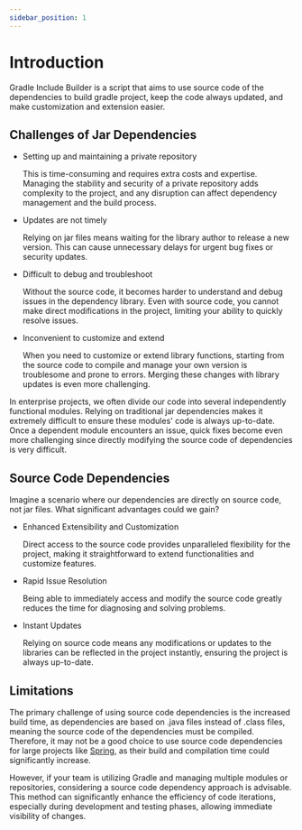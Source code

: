 ```yaml
---
sidebar_position: 1
---
```



# Introduction

Gradle Include Builder is a script that aims to use source code of the dependencies to build gradle project,
keep the code always updated, and make customization and extension easier.

## Challenges of Jar Dependencies

- Setting up and maintaining a private repository

    This is time-consuming and requires extra costs and expertise.
    Managing the stability and security of a private repository adds complexity to the project,
    and any disruption can affect dependency management and the build process.

- Updates are not timely

    Relying on jar files means waiting for the library author to release a new version.
    This can cause unnecessary delays for urgent bug fixes or security updates.

- Difficult to debug and troubleshoot

    Without the source code, it becomes harder to understand and debug issues in the dependency library.
    Even with source code, you cannot make direct modifications in the project,
    limiting your ability to quickly resolve issues.

- Inconvenient to customize and extend

    When you need to customize or extend library functions, starting from the source
    code to compile and manage your own version is troublesome and prone to errors.
    Merging these changes with library updates is even more challenging.

In enterprise projects, we often divide our code into several independently functional modules.
Relying on traditional jar dependencies makes it extremely difficult to ensure these modules' code is always up-to-date.
Once a dependent module encounters an issue, quick fixes become even more challenging since directly modifying
the source code of dependencies is very difficult.

## Source Code Dependencies

Imagine a scenario where our dependencies are directly on source code, not jar files.
What significant advantages could we gain?

- Enhanced Extensibility and Customization

    Direct access to the source code provides unparalleled flexibility for the project,
    making it straightforward to extend functionalities and customize features.

- Rapid Issue Resolution

    Being able to immediately access and modify the source code greatly reduces the time for diagnosing and solving problems.

- Instant Updates

    Relying on source code means any modifications or updates to the libraries can be reflected in the project instantly,
    ensuring the project is always up-to-date.

## Limitations

The primary challenge of using source code dependencies is the increased build time,
as dependencies are based on .java files instead of .class files,
meaning the source code of the dependencies must be compiled.
Therefore, it may not be a good choice to use source code dependencies for large projects like [Spring](https://github.com/spring-projects/spring-framework),
as their build and compilation time could significantly increase.

However, if your team is utilizing Gradle and managing multiple modules or repositories,
considering a source code dependency approach is advisable.
This method can significantly enhance the efficiency of code iterations,
especially during development and testing phases, allowing immediate visibility of changes.
